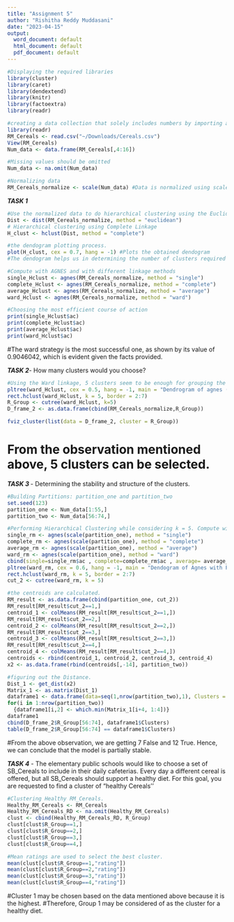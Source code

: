 ```yaml
---
title: "Assignment 5"
author: "Rishitha Reddy Muddasani"
date: "2023-04-15"
output:
  word_document: default
  html_document: default
  pdf_document: default
---
```




```r
#Displaying the required libraries
library(cluster)
library(caret)
library(dendextend)
library(knitr)
library(factoextra)
library(readr)
```

```r
#creating a data collection that solely includes numbers by importing a dataset
library(readr)
RM_Cereals <- read.csv("~/Downloads/Cereals.csv")
View(RM_Cereals)
Num_data <- data.frame(RM_Cereals[,4:16])
```

```r
#Missing values should be omitted
Num_data <- na.omit(Num_data)
```

```r
#Normalizing data
RM_Cereals_normalize <- scale(Num_data) #Data is normalized using scale function
```


***TASK 1***
```r
#Use the normalized data to do hierarchical clustering using the Euclidean Distance technique.
Dist <- dist(RM_Cereals_normalize, method = "euclidean")
# Hierarchical clustering using Complete Linkage
H_clust <- hclust(Dist, method = "complete")
```

```r
#the dendogram plotting process.
plot(H_clust, cex = 0.7, hang = -1) #Plots the obtained dendogram
#The dendogram helps us in determining the number of clusters required to classify this dataset.
```

```r
#Compute with AGNES and with different linkage methods
single_Hclust <- agnes(RM_Cereals_normalize, method = "single")
complete_Hclust <- agnes(RM_Cereals_normalize, method = "complete")
average_Hclust <- agnes(RM_Cereals_normalize, method = "average")
ward_Hclust <- agnes(RM_Cereals_normalize, method = "ward")
```

```r
#Choosing the most efficient course of action
print(single_Hclust$ac)
print(complete_Hclust$ac)
print(average_Hclust$ac)
print(ward_Hclust$ac)
```
#The ward strategy is the most successful one, as shown by its value of 0.9046042, which is evident given the facts provided.


***TASK 2***- How many clusters would you choose?
```r
#Using the Ward linkage, 5 clusters seem to be enough for grouping the data.
pltree(ward_Hclust, cex = 0.5, hang = -1, main = "Dendrogram of agnes (Using Ward)")
rect.hclust(ward_Hclust, k = 5, border = 2:7)
R_Group <- cutree(ward_Hclust, k=5)
D_frame_2 <- as.data.frame(cbind(RM_Cereals_normalize,R_Group))
```
```r
fviz_cluster(list(data = D_frame_2, cluster = R_Group))
```
# From the observation mentioned above, 5 clusters can be selected.


***TASK 3 ***- Determining the stability and structure of the clusters. 
```r
#Building Partitions: partition_one and partition_two
set.seed(123)
partition_one <- Num_data[1:55,]
partition_two <- Num_data[56:74,]
```

```r
#Performing Hierarchical Clustering while considering k = 5. Compute with AGNES and with different linkage methods for training dataset
single_rm <- agnes(scale(partition_one), method = "single")
complete_rm <- agnes(scale(partition_one), method = "complete")
average_rm <- agnes(scale(partition_one), method = "average")
ward_rm <- agnes(scale(partition_one), method = "ward")
cbind(single=single_rm$ac , complete=complete_rm$ac , average= average_rm $ac , ward= ward_rm$ac)
pltree(ward_rm, cex = 0.6, hang = -1, main = "Dendogram of Agnes with Partitioned Data (Using Ward)")
rect.hclust(ward_rm, k = 5, border = 2:7)
cut_2 <- cutree(ward_rm, k = 5)
```

```r
#the centroids are calculated.
RM_result <- as.data.frame(cbind(partition_one, cut_2))
RM_result[RM_result$cut_2==1,]
centroid_1 <- colMeans(RM_result[RM_result$cut_2==1,])
RM_result[RM_result$cut_2==2,]
centroid_2 <- colMeans(RM_result[RM_result$cut_2==2,])
RM_result[RM_result$cut_2==3,]
centroid_3 <- colMeans(RM_result[RM_result$cut_2==3,])
RM_result[RM_result$cut_2==4,]
centroid_4 <- colMeans(RM_result[RM_result$cut_2==4,])
centroids <- rbind(centroid_1, centroid_2, centroid_3, centroid_4)
x2 <- as.data.frame(rbind(centroids[,-14], partition_two))
```
```r
#figuring out the Distance.
Dist_1 <- get_dist(x2)
Matrix_1 <- as.matrix(Dist_1)
dataframe1 <- data.frame(data=seq(1,nrow(partition_two),1), Clusters = rep(0,nrow(partition_two)))
for(i in 1:nrow(partition_two)) 
  {dataframe1[i,2] <- which.min(Matrix_1[i+4, 1:4])}
dataframe1
cbind(D_frame_2$R_Group[56:74], dataframe1$Clusters)
table(D_frame_2$R_Group[56:74] == dataframe1$Clusters)
```
#From the above observation, we are getting 7 False and 12 True. Hence, we can conclude that the model is partially stable.


***TASK 4*** - The elementary public schools would like to choose a set of SB_Cereals to include in their daily cafeterias. Every day a different cereal is offered, but all SB_Cereals should support a healthy diet. For this goal, you are requested to find a cluster of “healthy Cereals''

```r
#Clustering Healthy RM_Cereals.
Healthy_RM_Cereals <- RM_Cereals
Healthy_RM_Cereals_RD <- na.omit(Healthy_RM_Cereals)
clust <- cbind(Healthy_RM_Cereals_RD, R_Group)
clust[clust$R_Group==1,]
clust[clust$R_Group==2,]
clust[clust$R_Group==3,]
clust[clust$R_Group==4,]
```

```r
#Mean ratings are used to select the best cluster.
mean(clust[clust$R_Group==1,"rating"])
mean(clust[clust$R_Group==2,"rating"])
mean(clust[clust$R_Group==3,"rating"])
mean(clust[clust$R_Group==4,"rating"])
```

#Cluster 1 may be chosen based on the data mentioned above because it is the highest.
#Therefore, Group 1 may be considered of as the cluster for a healthy diet.